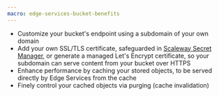 ```yaml
---
macro: edge-services-bucket-benefits
---
```



- Customize your bucket's endpoint using a subdomain of your own domain
- Add your own SSL/TLS certificate, safeguarded in [Scaleway Secret Manager](/secret-manager/quickstart/), or generate a managed Let's Encrypt certificate, so your subdomain can serve content from your bucket over HTTPS
- Enhance performance by caching your stored objects, to be served directly by Edge Services from the cache
- Finely control your cached objects via purging (cache invalidation)

<Lightbox image={EdgeServicesPipelineNoWAF} alt="A diagram shows the elements and workflow of an Edge Services pipeline. The user connects to the customizable Edge Services endpoint (with its SSL/TLS certificate), which fetches content from the Edge Services cache, which itself fetches content to cache from an origin which is either an Object Storage bucket or Load Balancer" />
